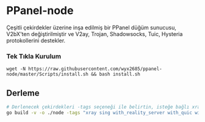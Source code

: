 # PPanel-node

Çeşitli çekirdekler üzerine inşa edilmiş bir PPanel düğüm sunucusu, V2bX'ten değiştirilmiştir ve V2ay, Trojan, Shadowsocks, Tuic, Hysteria protokollerini destekler.

### Tek Tıkla Kurulum

```
wget -N https://raw.githubusercontent.com/wyx2685/ppanel-node/master/Scripts/install.sh && bash install.sh
```

## Derleme

```bash
# Derlenecek çekirdekleri -tags seçeneği ile belirtin, isteğe bağlı xray, sing
go build -v -o ./node -tags "xray sing with_reality_server with_quic with_grpc with_utls with_wireguard with_acme" -trimpath -ldflags "-s -w -buildid="
```



<Giscus />
